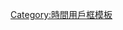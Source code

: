 {{User GMT|-5}}<includeonly>[[Category:UTC-5區維基人|{{PAGENAME}}]]</includeonly><noinclude>
[[Category:時間用戶框模板]]
</noinclude>